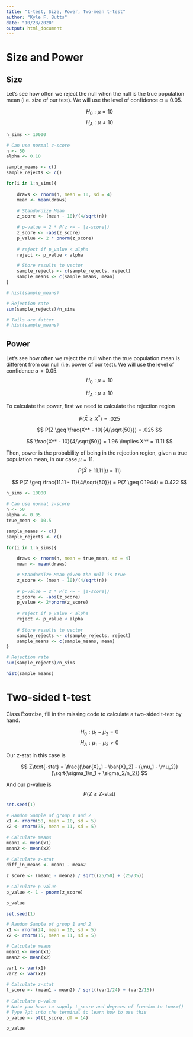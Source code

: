 ```yaml
---
title: "t-test, Size, Power, Two-mean t-test"
author: "Kyle F. Butts"
date: "10/28/2020"
output: html_document
---
```


# Size and Power

## Size

Let's see how often we reject the null when the null is the true population mean (i.e. size of our test). We will use the level of confidence $\alpha = 0.05$.

$$ H_0: \mu = 10$$ 
$$ H_A: \mu \neq 10 $$



```r
n_sims <- 10000

# Can use normal z-score
n <- 50
alpha <- 0.10

sample_means <- c()
sample_rejects <- c()

for(i in 1:n_sims){
	
	draws <- rnorm(n, mean = 10, sd = 4)
	mean <- mean(draws)

	# Standardize Mean
	z_score <- (mean - 10)/(4/sqrt(n))
	
	# p-value = 2 * P(z <= - |z-score|)
	z_score <- -abs(z_score)
	p_value <- 2 * pnorm(z_score)
	
	# reject if p_value < alpha
	reject <- p_value < alpha

	# Store results to vector
	sample_rejects <- c(sample_rejects, reject)
	sample_means <- c(sample_means, mean)
}

# hist(sample_means)

# Rejection rate
sum(sample_rejects)/n_sims

# Tails are fatter
# hist(sample_means)

```

## Power

Let's see how often we reject the null when the true population mean is different from our null (i.e. power of our test). We will use the level of confidence $\alpha = 0.05$.
$$ H_0: \mu = 10$$

$$ H_A: \mu \neq 10 $$

To calculate the power, first we need to calculate the rejection region

$$ 
	P(\bar{X} \geq X^*) = .025
$$ 

$$ 
	P(Z \geq \frac{X^* - 10}{4/\sqrt{50}}) = .025
$$ 

$$ 
	\frac{X^* - 10}{4/\sqrt{50}} = 1.96 \implies X^* = 11.11
$$ 

Then, power is the probability of being in the rejection region, given a true population mean, in our case $\mu = 11$. 

$$
	P(\bar{X} \geq 11.11 \vert \mu = 11)
$$

$$
	P(Z \geq \frac{11.11 - 11}{4/\sqrt{50}}) = P(Z \geq 0.1944) = 0.422
$$


```r
n_sims <- 10000

# Can use normal z-score
n <- 50
alpha <- 0.05
true_mean <- 10.5

sample_means <- c()
sample_rejects <- c()

for(i in 1:n_sims){
	
	draws <- rnorm(n, mean = true_mean, sd = 4)
	mean <- mean(draws)

	# Standardize Mean given the null is true
	z_score <- (mean - 10)/(4/sqrt(n))
	
	# p-value = 2 * P(z <= - |z-score|)
	z_score <- -abs(z_score)
	p_value <- 2*pnorm(z_score)
	
	# reject if p_value < alpha
	reject <- p_value < alpha
	
	# Store results to vector
	sample_rejects <- c(sample_rejects, reject)
	sample_means <- c(sample_means, mean)
}

# Rejection rate
sum(sample_rejects)/n_sims

hist(sample_means)

```


# Two-sided t-test

Class Exercise, fill in the missing code to calculate a two-sided t-test by hand.

$$ 
	H_0: \mu_1 - \mu_2 = 0 
$$
$$
	H_A: \mu_1 - \mu_2 > 0
$$

Our z-stat in this case is 

$$
	Z\text{-stat} = \frac{(\bar{X}_1 - \bar{X}_2) - (\mu_1 - \mu_2)}{\sqrt{\sigma_1/n_1 + \sigma_2/n_2}}
$$

And our p-value is 
$$
	P (Z \geq Z\text{-stat}) 
$$

```r
set.seed(1)

# Random Sample of group 1 and 2
x1 <- rnorm(50, mean = 10, sd = 5)
x2 <- rnorm(35, mean = 11, sd = 5)

# Calculate means
mean1 <- mean(x1)
mean2 <- mean(x2)
		
# Calculate z-stat
diff_in_means <- mean1 - mean2

z_score <- (mean1 - mean2) / sqrt((25/50) + (25/35))
	
# Calculate p-value
p_value <- 1 - pnorm(z_score)

p_value


```


```r
set.seed(1)

# Random Sample of group 1 and 2
x1 <- rnorm(24, mean = 10, sd = 5)
x2 <- rnorm(15, mean = 11, sd = 5)

# Calculate means
mean1 <- mean(x1)
mean2 <- mean(x2)

var1 <- var(x1)
var2 <- var(x2)
		
# Calculate z-stat
t_score <- (mean1 - mean2) / sqrt((var1/24) + (var2/15))
	
# Calculate p-value
# Note you have to supply t_score and degrees of freedom to tnorm()
# Type ?pt into the terminal to learn how to use this
p_value <- pt(t_score, df = 14)

p_value




```



